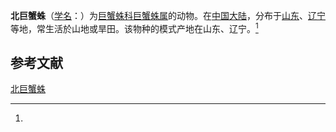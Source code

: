 {{Speciesbox
| name = 北巨蟹蛛
| status = 
| status_system = 
| image = 
| genus = Heteropoda
| species = licenti
| authority = (Schenkel, 1953)<ref name='id14453'>{{cite web| url =http://www.bioinfo.cn/db05/BjdwSpecies.php?action=view&id=14453| title =北巨蟹蛛| work =《中国动物物种编目数据库》| publisher =中国科学院微生物研究所| author =中国科学院动物研究所| accessdate =2009-04-28| deadurl =yes| archiveurl =https://web.archive.org/web/20160305054538/http://www.bioinfo.cn/db05/BjdwSpecies.php?action=view&id=14453| archivedate =2016-03-05}}</ref>
}}

'''北巨蟹蛛'''（[[学名|学名]]：{{lang|la|''Heteropoda licenti''}}）为[[巨蟹蛛科|巨蟹蛛科]][[巨蟹蛛属|巨蟹蛛属]]的动物。在[[中国大陆|中国大陆]]，分布于[[山东|山东]]、[[辽宁|辽宁]]等地，常生活於山地或旱田。该物种的模式产地在山东、辽宁。<ref name='id14453'/>

== 参考文献 ==
{{reflist}}

{{Wikispecies|Heteropoda licenti}}

[[Category:巨蟹蛛属|北巨蟹蛛]]


{{蜘蛛小作品}}